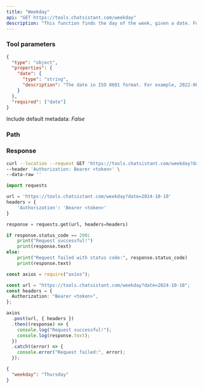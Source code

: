 ```yaml
---
title: "Weekday"
api: "GET https://tools.chatsistant.com/weekday"
description: "This function finds the day of the week, given a date. For example, given the date '2024-10-07', it will return a JSON: `{'weekday': 'Monday'}`"
---
```


### Tool parameters

```json
{
  "type": "object",
  "properties": {
    "date": {
      "type": "string",
      "description": "The date in ISO 8601 format. For example, 2022-06-15 (June 15, 2022)."
    }
  },
  "required": ["date"]
}
```

Include default metadata: _False_

### Path

<ParamField path="date" type="string" required />

### Response

<ResponseField name="weekday" type="string" />

<RequestExample>

```bash Curl
curl --location --request GET 'https://tools.chatsistant.com/weekday?date=2024-10-10' \
--header 'Authorization: Bearer <token>' \
--data-raw ''
```

```py Python
import requests

url = 'https://tools.chatsistant.com/weekday?date=2024-10-10'
headers = {
    'Authorization': 'Bearer <token>'
}

response = requests.get(url, headers=headers)

if response.status_code == 200:
    print("Request successful!")
    print(response.text)
else:
    print("Request failed with status code:", response.status_code)
    print(response.text)
```

```ts JavaScript
const axios = require("axios");

const url = "https://tools.chatsistant.com/weekday?date=2024-10-10";
const headers = {
  Authorization: "Bearer <token>",
};

axios
  .post(url, { headers })
  .then((response) => {
    console.log("Request successful!");
    console.log(response.text);
  })
  .catch((error) => {
    console.error("Request failed:", error);
  });
```

</RequestExample>

<ResponseExample>

```json Response
{
  "weekday": "Thursday"
}
```

</ResponseExample>
